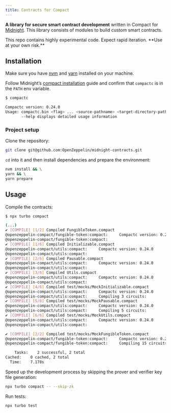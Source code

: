 ```yaml
---
title: Contracts for Compact
---
```


**A library for secure smart contract development** written in Compact for [Midnight](https://midnight.network/).
This library consists of modules to build custom smart contracts.

<Callout type='warn'>
This repo contains highly experimental code. Expect rapid iteration. **Use at your own risk.**
</Callout>

## Installation

Make sure you have [nvm](https://github.com/nvm-sh/nvm) and [yarn](https://yarnpkg.com/getting-started/install) installed on your machine.

Follow Midnight’s [compact installation](https://docs.midnight.network/develop/tutorial/building/#midnight-compact-compiler) guide and confirm that `compactc` is in the `PATH` env variable.

```bash
$ compactc

Compactc version: 0.24.0
Usage: compactc.bin <flag> ... <source-pathname> <target-directory-pathname>
       --help displays detailed usage information
```

### Project setup

Clone the repository:

```bash
git clone git@github.com:OpenZeppelin/midnight-contracts.git
```

`cd` into it and then install dependencies and prepare the environment:

```bash
nvm install && \
yarn && \
yarn prepare
```

## Usage

Compile the contracts:

```bash
$ npx turbo compact

(...)
✔ [COMPILE] [1/2] Compiled FungibleToken.compact
@openzeppelin-compact/fungible-token:compact:     Compactc version: 0.24.0
@openzeppelin-compact/fungible-token:compact:
✔ [COMPILE] [1/6] Compiled Initializable.compact
@openzeppelin-compact/utils:compact:     Compactc version: 0.24.0
@openzeppelin-compact/utils:compact:
✔ [COMPILE] [2/6] Compiled Pausable.compact
@openzeppelin-compact/utils:compact:     Compactc version: 0.24.0
@openzeppelin-compact/utils:compact:
✔ [COMPILE] [3/6] Compiled Utils.compact
@openzeppelin-compact/utils:compact:     Compactc version: 0.24.0
@openzeppelin-compact/utils:compact:
✔ [COMPILE] [4/6] Compiled test/mocks/MockInitializable.compact
@openzeppelin-compact/utils:compact:     Compactc version: 0.24.0
@openzeppelin-compact/utils:compact:     Compiling 3 circuits:
✔ [COMPILE] [5/6] Compiled test/mocks/MockPausable.compact
@openzeppelin-compact/utils:compact:     Compactc version: 0.24.0
@openzeppelin-compact/utils:compact:     Compiling 5 circuits:
✔ [COMPILE] [6/6] Compiled test/mocks/MockUtils.compact
@openzeppelin-compact/utils:compact:     Compactc version: 0.24.0
@openzeppelin-compact/utils:compact:

✔ [COMPILE] [2/2] Compiled test/mocks/MockFungibleToken.compact
@openzeppelin-compact/fungible-token:compact:     Compactc version: 0.24.0
@openzeppelin-compact/fungible-token:compact:     Compiling 15 circuits:

    Tasks:    2 successful, 2 total
Cached:    0 cached, 2 total
  Time:    7.178s
```

<Callout>
Speed up the development process by skipping the prover and verifier key file generation:

```bash
npx turbo compact -- --skip-zk
```
</Callout>

Run tests:

```bash
npx turbo test
```
